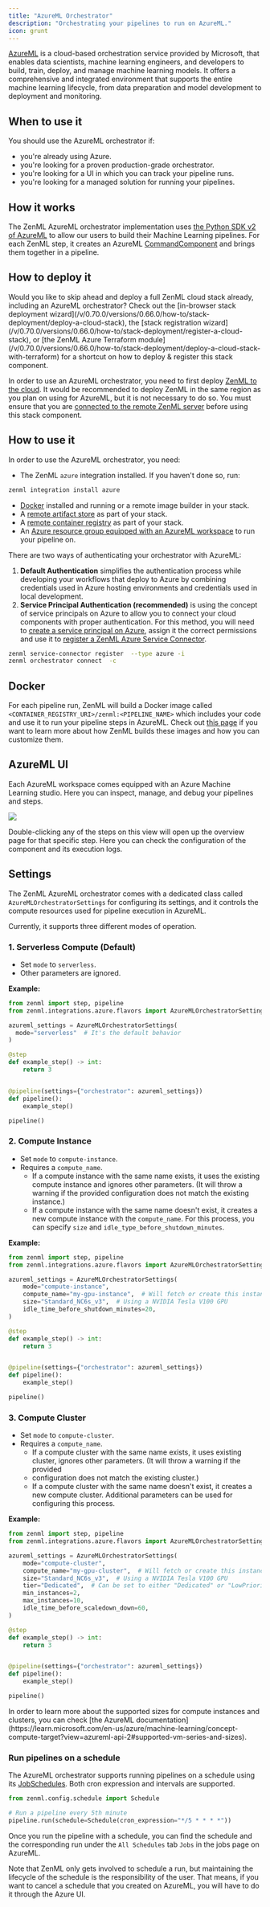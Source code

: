 ```yaml
---
title: "AzureML Orchestrator"
description: "Orchestrating your pipelines to run on AzureML."
icon: grunt
---
```


[AzureML](https://azure.microsoft.com/en-us/products/machine-learning) is a cloud-based orchestration service provided by Microsoft, that enables data scientists, machine learning engineers, and developers to build, train, deploy, and manage machine learning models. It offers a comprehensive and integrated environment that supports the entire machine learning lifecycle, from data preparation and model development to deployment and monitoring.

## When to use it

You should use the AzureML orchestrator if:

* you're already using Azure.
* you're looking for a proven production-grade orchestrator.
* you're looking for a UI in which you can track your pipeline runs.
* you're looking for a managed solution for running your pipelines.

## How it works

The ZenML AzureML orchestrator implementation uses [the Python SDK v2 of AzureML](https://learn.microsoft.com/en-gb/python/api/overview/azure/ai-ml-readme?view=azure-python) to allow our users to build their Machine Learning pipelines. For each ZenML step, it creates an AzureML [CommandComponent](https://learn.microsoft.com/en-us/python/api/azure-ai-ml/azure.ai.ml.entities.commandcomponent?view=azure-python) and brings them together in a pipeline.

## How to deploy it

<Info>
    Would you like to skip ahead and deploy a full ZenML cloud stack already, including an AzureML orchestrator? Check out the [in-browser stack deployment wizard](/v/0.70.0/versions/0.66.0/how-to/stack-deployment/deploy-a-cloud-stack), the [stack registration wizard](/v/0.70.0/versions/0.66.0/how-to/stack-deployment/register-a-cloud-stack), or [the ZenML Azure Terraform module](/v/0.70.0/versions/0.66.0/how-to/stack-deployment/deploy-a-cloud-stack-with-terraform) for a shortcut on how to deploy & register this stack component.
</Info>

In order to use an AzureML orchestrator, you need to first deploy [ZenML to the cloud](/v/0.70.0/versions/0.66.0/getting-started/deploying-zenml). It would be recommended to deploy ZenML in the same region as you plan on using for AzureML, but it is not necessary to do so. You must ensure that you are [connected to the remote ZenML server](/v/0.70.0/versions/0.66.0/how-to/connecting-to-zenml/connect-in-with-your-user-interactive) before using this stack component.

## How to use it

In order to use the AzureML orchestrator, you need:

* The ZenML `azure` integration installed. If you haven't done so, run:

```bash
zenml integration install azure
```

* [Docker](https://www.docker.com) installed and running or a remote image builder in your stack.
* A [remote artifact store](/v/0.70.0/versions/0.66.0/stack-components/artifact-stores) as part of your stack.
* A [remote container registry](/v/0.70.0/versions/0.66.0/stack-components/container-registries) as part of your stack.
* An [Azure resource group equipped with an AzureML workspace](https://learn.microsoft.com/en-us/azure/machine-learning/quickstart-create-resources?view=azureml-api-2) to run your pipeline on.

There are two ways of authenticating your orchestrator with AzureML:

1. **Default Authentication** simplifies the authentication process while developing your workflows that deploy to Azure by combining credentials used in Azure hosting environments and credentials used in local development.
2. **Service Principal Authentication (recommended)** is using the concept of service principals on Azure to allow you to connect your cloud components with proper authentication. For this method, you will need to [create a service principal on Azure](https://learn.microsoft.com/en-us/azure/developer/python/sdk/authentication-on-premises-apps?tabs=azure-portal), assign it the correct permissions and use it to [register a ZenML Azure Service Connector](https://docs.zenml.io/versions/0.66.0/how-to/auth-management/azure-service-connector).

```bash
zenml service-connector register  --type azure -i
zenml orchestrator connect  -c
```

## Docker

For each pipeline run, ZenML will build a Docker image called `<CONTAINER_REGISTRY_URI>/zenml:<PIPELINE_NAME>` which includes your code and use it to run your pipeline steps in AzureML. Check out [this page](/v/0.70.0/versions/0.66.0/how-to/customize-docker-builds) if you want to learn more about how ZenML builds these images and how you can customize them.

## AzureML UI

Each AzureML workspace comes equipped with an Azure Machine Learning studio. Here you can inspect, manage, and debug your pipelines and steps.

<Frame caption="AzureML pipeline example">
  <img src="/images/stack-components/stack-components-7.avif"/>
</Frame>

Double-clicking any of the steps on this view will open up the overview page for that specific step. Here you can check the configuration of the component and its execution logs.

## Settings

The ZenML AzureML orchestrator comes with a dedicated class called `AzureMLOrchestratorSettings` for configuring its settings, and it controls the compute resources used for pipeline execution in AzureML.

Currently, it supports three different modes of operation.

### 1\. Serverless Compute (Default)

* Set `mode` to `serverless`.
* Other parameters are ignored.

**Example:**

```py
from zenml import step, pipeline
from zenml.integrations.azure.flavors import AzureMLOrchestratorSettings

azureml_settings = AzureMLOrchestratorSettings(
  mode="serverless"  # It's the default behavior
)

@step
def example_step() -> int:
    return 3


@pipeline(settings={"orchestrator": azureml_settings})
def pipeline():
    example_step()

pipeline()
```

### 2\. Compute Instance

* Set `mode` to `compute-instance`.
* Requires a `compute_name`.
   * If a compute instance with the same name exists, it uses the existing compute instance and ignores other parameters. (It will throw a warning if the provided configuration does not match the existing instance.)
   * If a compute instance with the same name doesn't exist, it creates a new compute instance with the `compute_name`. For this process, you can specify `size` and `idle_type_before_shutdown_minutes`.

**Example:**

```py
from zenml import step, pipeline
from zenml.integrations.azure.flavors import AzureMLOrchestratorSettings

azureml_settings = AzureMLOrchestratorSettings(
    mode="compute-instance",
    compute_name="my-gpu-instance",  # Will fetch or create this instance
    size="Standard_NC6s_v3",  # Using a NVIDIA Tesla V100 GPU
    idle_time_before_shutdown_minutes=20,
)

@step
def example_step() -> int:
    return 3


@pipeline(settings={"orchestrator": azureml_settings})
def pipeline():
    example_step()

pipeline()
```

### 3\. Compute Cluster

* Set `mode` to `compute-cluster`.
* Requires a `compute_name`.
   * If a compute cluster with the same name exists, it uses existing cluster, ignores other parameters. (It will throw a warning if the provided
   * configuration does not match the existing cluster.)
   * If a compute cluster with the same name doesn't exist, it creates a new compute cluster. Additional parameters can be used for configuring this process.

**Example:**

```py
from zenml import step, pipeline
from zenml.integrations.azure.flavors import AzureMLOrchestratorSettings

azureml_settings = AzureMLOrchestratorSettings(
    mode="compute-cluster",
    compute_name="my-gpu-cluster",  # Will fetch or create this instance
    size="Standard_NC6s_v3",  # Using a NVIDIA Tesla V100 GPU
    tier="Dedicated",  # Can be set to either "Dedicated" or "LowPriority"
    min_instances=2,
    max_instances=10,
    idle_time_before_scaledown_down=60,
)

@step
def example_step() -> int:
    return 3


@pipeline(settings={"orchestrator": azureml_settings})
def pipeline():
    example_step()

pipeline()
```

<Info>
    In order to learn more about the supported sizes for compute instances and clusters, you can check [the AzureML documentation](https://learn.microsoft.com/en-us/azure/machine-learning/concept-compute-target?view=azureml-api-2#supported-vm-series-and-sizes).
</Info>

### Run pipelines on a schedule

The AzureML orchestrator supports running pipelines on a schedule using its [JobSchedules](https://learn.microsoft.com/en-us/azure/machine-learning/how-to-schedule-pipeline-job?view=azureml-api-2&tabs=python). Both cron expression and intervals are supported.

```py
from zenml.config.schedule import Schedule

# Run a pipeline every 5th minute
pipeline.run(schedule=Schedule(cron_expression="*/5 * * * *"))
```

Once you run the pipeline with a schedule, you can find the schedule and the corresponding run under the `All Schedules` tab `Jobs` in the jobs page on AzureML.

<Note>
    Note that ZenML only gets involved to schedule a run, but maintaining the lifecycle of the schedule is the responsibility of the user. That means, if you want to cancel a schedule that you created on AzureML, you will have to do it through the Azure UI.
</Note>
